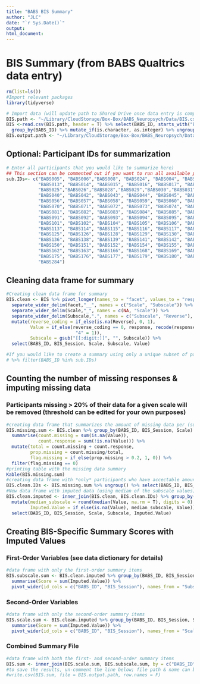 ```yaml
---
title: "BABS BIS Summary"
author: "JLC"
date: "`r Sys.Date()`"
output: 
html_document:
---
```


# BIS Summary (from BABS Qualtrics data entry)

```r
rm(list=ls())
#Import relevant packages
library(tidyverse)

# Import data (will update path to Shared Drive once data entry is complete)
BIS.path <- "~/Library/CloudStorage/Box-Box/BABS_Neuropsych/Data/BIS.csv"
BIS <-read.csv(BIS.path, header = T) %>% select(BABS_ID, starts_with("BIS")) %>%
  group_by(BABS_ID) %>% mutate_if(is.character, as.integer) %>% ungroup()
BIS.output.path <- "~/Library/CloudStorage/Box-Box/BABS_Neuropsych/Data/BIS_imputed_sum.csv"
```

## Optional: Participant IDs for summarization

```r
# Enter all participants that you would like to summarize here)
## This section can be commented out if you want to run all available participants
sub.IDs<- c("BABS005", "BABS006","BABS008", "BABS024", "BABS004", "BABS007", "BABS009", "BABS010", "BABS011", "BABS012",
            "BABS013", "BABS014", "BABS015", "BABS016", "BABS017", "BABS019", "BABS020", "BABS021", "BABS022", "BABS023",
            "BABS025","BABS026","BABS028","BABS029","BABS030","BABS031","BABS033","BABS035","BABS036","BABS037","BABS038",
            "BABS040", "BABS042", "BABS043", "BABS044", "BABS045", "BABS046", "BABS049", "BABS051", "BABS053", "BABS055",
            "BABS056", "BABS057", "BABS058", "BABS059", "BABS060", "BABS061", "BABS062", "BABS066", "BABS067", "BABS069",
            "BABS070", "BABS071", "BABS072", "BABS073", "BABS074", "BABS075", "BABS076", "BABS077", "BABS079", "BABS080",
            "BABS081", "BABS082", "BABS083", "BABS084", "BABS085", "BABS086", "BABS087", "BABS088", "BABS089", "BABS090",
            "BABS091", "BABS092", "BABS093", "BABS094", "BABS095", "BABS096", "BABS097", "BABS098", "BABS099", "BABS100",
            "BABS101", "BABS102", "BABS104", "BABS105", "BABS106", "BABS107", "BABS108", "BABS110", "BABS111", "BABS112",
            "BABS113", "BABS114", "BABS115", "BABS116", "BABS117", "BABS118", "BABS119", "BABS121", "BABS122", "BABS124",
            "BABS125", "BABS126", "BABS128", "BABS129", "BABS130", "BABS131", "BABS132", "BABS133", "BABS134", "BABS135",
            "BABS136", "BABS138", "BABS139", "BABS141", "BABS142", "BABS143", "BABS145", "BABS146", "BABS147", "BABS148",
            "BABS150", "BABS151", "BABS152", "BABS154", "BABS155", "BABS157","BABS158", "BABS159", "BABS160", "BABS161",
            "BABS162", "BABS163", "BABS166", "BABS168", "BABS169", "BABS170", "BABS171", "BABS172", "BABS173", "BABS174",
            "BABS175", "BABS176", "BABS177", "BABS179", "BABS180", "BABS181", "BABS196", "BABS266", "BABS272", "BABS279",
            "BABS284")
```

## Cleaning data frame for summary

```r
#Creating clean data frame for summary
BIS.clean <- BIS %>% pivot_longer(names_to = "facet", values_to = "response", -c(BABS_ID, BIS_Session)) %>%
  separate_wider_delim(facet,"__", names = c("Scale", "Subscale")) %>%
  separate_wider_delim(Scale,"_", names = c(NA, "Scale")) %>%
  separate_wider_delim(Subscale,".", names = c("Subscale", "Reverse"), too_few = "align_start") %>%
  mutate(reverse_coding = if_else(is.na(Reverse), 0, 1),
         Value = if_else(reverse_coding == 0, response, recode(response, "1" = 4, "2" = 3, "3" = 2, 
                          "4" = 1)),
         Subscale = gsub("[[:digit:]]", "", Subscale)) %>%
  select(BABS_ID, BIS_Session, Scale, Subscale, Value)

#If you would like to create a summary using only a unique subset of participant IDs that you have supplied (in previous code chunk), you can simply add the following line of code to filter the raw data to the code above
# %>% filter(BABS_ID %in% sub.IDs)
```

## Counting the number of missing responses & imputing missing data
### Participants missing > 20% of their data for a given scale will be removed (threshold can be edited for your own purposes)

```r
#creating data frame that summarizes the amount of missing data per (sub)scale for each participant
BIS.missing.sum <- BIS.clean %>% group_by(BABS_ID, BIS_Session, Scale) %>%
  summarise(count.missing = sum(is.na(Value)),
            count.response = sum(!is.na(Value))) %>%
  mutate(total = count.missing + count.response,
         prop.missing = count.missing/total,
         flag.missing = if_else(prop.missing > 0.2, 1, 0)) %>%
  filter(flag.missing == 0)
#printing table with the missing data summary
Kable(BIS.missing.sum)
#creating data frame with *only* participants who have accectable amounts of missing data (i.e., < 20% missing)
BIS.clean.IDs <- BIS.missing.sum %>% ungroup() %>% select(BABS_ID, BIS_Session) %>% group_by(BABS_ID, BIS_Session) %>% distinct()
#New data frame with imputed data (using median of the subscale values)
BIS.clean.imputed <- inner_join(BIS.clean, BIS.clean.IDs) %>% group_by(BABS_ID, BIS_Session, Scale, Subscale) %>%
  mutate(median_subscale = round(median(Value, na.rm = T), digits = 0),
         Imputed.Value = if_else(is.na(Value), median_subscale, Value)) %>% ungroup() %>%
  select(BABS_ID, BIS_Session, Scale, Subscale, Imputed.Value)
```

## Creating BIS-Specific Summary Scores with Imputed Values
### First-Order Variables (see data dictionary for details)

```r
#data frame with only the first-order summary items
BIS.subscale.sum <- BIS.clean.imputed %>% group_by(BABS_ID, BIS_Session, Subscale) %>%
  summarise(Score = sum(Imputed.Value)) %>%
  pivot_wider(id_cols = c("BABS_ID", "BIS_Session"), names_from = "Subscale", names_prefix = "FirstOrder_", values_from = "Score")
```

### Second-Order Variables

```r
#data frame with only the second-order summary items
BIS.scale.sum <- BIS.clean.imputed %>% group_by(BABS_ID, BIS_Session, Scale) %>%
  summarise(Score = sum(Imputed.Value)) %>%
  pivot_wider(id_cols = c("BABS_ID", "BIS_Session"), names_from = "Scale", names_prefix = "SecondOrder_", values_from = "Score")
```

### Combined Summary File

```r
#data frame with both the first- and second-order summary items
BIS.sum <- inner_join(BIS.scale.sum, BIS.subscale.sum, by = c("BABS_ID", "BIS_Session"))
#to save the results, un-comment the line below; file path & name can be adjusted in the first code chunk
#write.csv(BIS.sum, file = BIS.output.path, row.names = F)
```